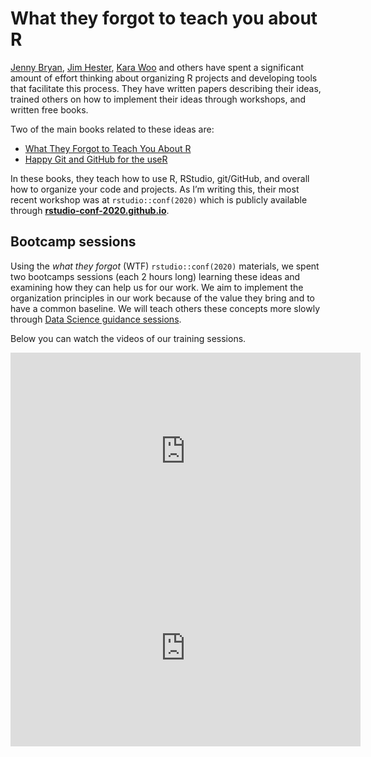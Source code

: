 # What they forgot to teach you about R

[Jenny Bryan](https://twitter.com/JennyBryan), [Jim Hester](https://twitter.com/jimhester_), [Kara Woo](https://twitter.com/kara_woo) and others have spent a significant amount of effort thinking about organizing R projects and developing tools that facilitate this process. They have written papers describing their ideas, trained others on how to implement their ideas through workshops, and written free books.

Two of the main books related to these ideas are:

* [What They Forgot to Teach You About R](https://rstats.wtf/)
* [Happy Git and GitHub for the useR](https://happygitwithr.com/)

In these books, they teach how to use R, RStudio, git/GitHub, and overall how to organize your code and projects. As I'm writing this, their most recent workshop was at `rstudio::conf(2020)` which is publicly available through [**rstudio-conf-2020.github.io**](https://rstudio-conf-2020.github.io/what-they-forgot/).

## Bootcamp sessions

Using the _what they forgot_ (WTF) `rstudio::conf(2020)` materials, we spent two bootcamps sessions (each 2 hours long) learning these ideas and examining how they can help us for our work. We aim to implement the organization principles in our work because of the value they bring and to have a common baseline. We will teach others these concepts more slowly through [Data Science guidance sessions](#data-science-guidance-sessions).

Below you can watch the videos of our training sessions.

<iframe width="560" height="315" src="https://www.youtube.com/embed/6g327STtD0Q" frameborder="0" allow="accelerometer; autoplay; clipboard-write; encrypted-media; gyroscope; picture-in-picture" allowfullscreen></iframe>

<iframe width="560" height="315" src="https://www.youtube.com/embed/DDsOaNabDRE" frameborder="0" allow="accelerometer; autoplay; clipboard-write; encrypted-media; gyroscope; picture-in-picture" allowfullscreen></iframe>
